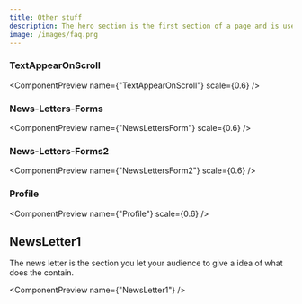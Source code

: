 ```yaml
---
title: Other stuff
description: The hero section is the first section of a page and is used to introduce the page content
image: /images/faq.png  
---
```



### TextAppearOnScroll

<ComponentPreview name={"TextAppearOnScroll"} scale={0.6} />
### News-Letters-Forms

<ComponentPreview name={"NewsLettersForm"} scale={0.6} />
### News-Letters-Forms2

<ComponentPreview name={"NewsLettersForm2"} scale={0.6} />
### Profile

<ComponentPreview name={"Profile"} scale={0.6} />

## NewsLetter1
The news letter is the section you let your audience to give a idea of what does the contain.

<ComponentPreview name={"NewsLetter1"} />